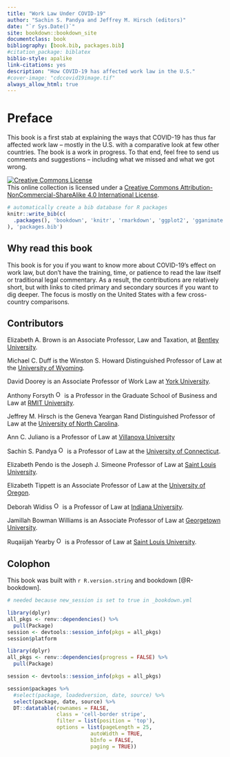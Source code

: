 ```yaml
--- 
title: "Work Law Under COVID-19"
author: "Sachin S. Pandya and Jeffrey M. Hirsch (editors)"
date: "`r Sys.Date()`"
site: bookdown::bookdown_site
documentclass: book
bibliography: [book.bib, packages.bib]
#citation_package: biblatex
biblio-style: apalike
link-citations: yes
description: "How COVID-19 has affected work law in the U.S."
#cover-image: "cdccovid19image.tif"
always_allow_html: true
---
```



# Preface {-}

This book is a first stab at explaining the ways that COVID-19 has thus far affected work law -- mostly in the U.S. with a comparative look at few other countries. The book is a work in progress. To that end, feel free to send us comments and suggestions -- including what we missed and what we got wrong.

<a rel="license" href="http://creativecommons.org/licenses/by-nc-sa/4.0/"><img alt="Creative Commons License" style="border-width:0" src="https://i.creativecommons.org/l/by-nc-sa/4.0/88x31.png" /></a><br />This online collection is licensed under a <a rel="license" href="http://creativecommons.org/licenses/by-nc-sa/4.0/">Creative Commons Attribution-NonCommercial-ShareAlike 4.0 International License</a>.


```r
# automatically create a bib database for R packages
knitr::write_bib(c(
  .packages(), 'bookdown', 'knitr', 'rmarkdown', 'ggplot2', 'gganimate', 'DT'
), 'packages.bib')


```

## Why read this book {-}

This book is for you if you want to know more about COVID-19's effect on work law, but don't have the training, time, or patience to read the law itself or traditional legal commentary. As a result, the contributions are relatively short, but with links to cited primary and secondary sources if you want to dig deeper. The focus is mostly on the United States with a few cross-country comparisons.

## Contributors {-}

Elizabeth A. Brown is an Associate Professor, Law and Taxation, at [Bentley University](https://faculty.bentley.edu/details.asp?uname=ebrown1).

Michael C. Duff is the Winston S. Howard Distinguished Professor of Law at the [University of Wyoming](http://www.uwyo.edu/law/directory/mike-duff.html).

David Doorey is an Associate Professor of Work Law at [York University](https://profiles.laps.yorku.ca/profiles/ddoorey/).

Anthony Forsyth [<img alt="ORCID logo" src="https://info.orcid.org/wp-content/uploads/2019/11/orcid_16x16.png" width="16" height="16" /></a>](https://orcid.org/0000-0003-0790-8524) is a Professor in the Graduate School of Business and Law at [RMIT University](https://www.rmit.edu.au/contact/staff-contacts/academic-staff/f/forsyth-professor-anthony).

Jeffrey M. Hirsch is the Geneva Yeargan Rand Distinguished Professor of Law at the [University of North Carolina](https://law.unc.edu/people/jeffrey-m-hirsch/).

Ann C. Juliano is a Professor of Law at [Villanova University](https://www1.villanova.edu/villanova/law/academics/faculty/Facultyprofiles/AnnCJuliano.html)

Sachin S. Pandya [<img alt="ORCID logo" src="https://info.orcid.org/wp-content/uploads/2019/11/orcid_16x16.png" width="16" height="16" /></a>](http://orcid.org/0000-0001-7387-1307) is a Professor of Law at the [University of Connecticut](https://www.law.uconn.edu/faculty/profiles/sachin-s-pandya).

Elizabeth Pendo is the Joseph J. Simeone Professor of Law at [Saint Louis University](https://www.slu.edu/law/faculty/elizabeth-pendo.php).

Elizabeth Tippett is an Associate Professor of Law at the [University of Oregon](https://law.uoregon.edu/people/faculty/tippett).

Deborah Widiss [<img alt="ORCID logo" src="https://info.orcid.org/wp-content/uploads/2019/11/orcid_16x16.png" width="16" height="16" /></a>](http://orcid.org/0000-0002-9690-886X) is a Professor of Law at [Indiana University](https://law.indiana.edu/about/people/bio.php?name=widiss-deborah).

Jamillah Bowman Williams is an Associate Professor of Law at [Georgetown University](https://www.law.georgetown.edu/faculty/jamillah-bowman-williams/).

Ruqaiijah Yearby [<img alt="ORCID logo" src="https://info.orcid.org/wp-content/uploads/2019/11/orcid_16x16.png" width="16" height="16" /></a>](https://orcid.org/0000-0002-2381-9401) is a Professor of Law at [Saint Louis University](https://www.slu.edu/law/faculty/ruqaiijah-yearby.php).

## Colophon {-}

This book was built with `r R.version.string` and bookdown [@R-bookdown].

```r
# needed because new_session is set to true in _bookdown.yml

library(dplyr)
all_pkgs <- renv::dependencies() %>% 
  pull(Package) 
session <- devtools::session_info(pkgs = all_pkgs)
session$platform
```

```r
library(dplyr)
all_pkgs <- renv::dependencies(progress = FALSE) %>% 
  pull(Package) 

session <- devtools::session_info(pkgs = all_pkgs)

session$packages %>% 
  #select(package, loadedversion, date, source) %>% 
  select(package, date, source) %>% 
  DT::datatable(rownames = FALSE,
                class = 'cell-border stripe',
                filter = list(position = 'top'),
                options = list(pageLength = 25, 
                           autoWidth = TRUE,
                           bInfo = FALSE,
                           paging = TRUE))
```
